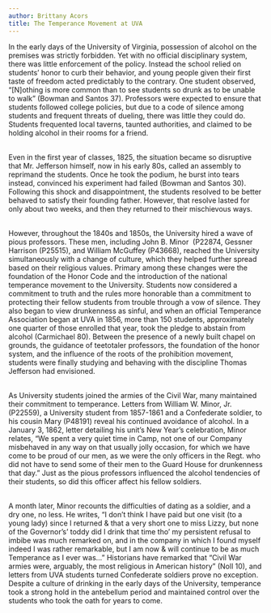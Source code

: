 ```yaml
---
author: Brittany Acors
title: The Temperance Movement at UVA
---
```

<p>In the early days of the University of Virginia, possession of alcohol on the premises was strictly forbidden. Yet with no official disciplinary system, there was little enforcement of the policy. Instead the school relied on students&rsquo; honor to curb their behavior, and young people given their first taste of freedom acted predictably to the contrary. One student observed, &ldquo;[N]othing is more common than to see students so drunk as to be unable to walk&rdquo; (Bowman and Santos 37). Professors were expected to ensure that students followed college policies, but due to a code of silence among students and frequent threats of dueling, there was little they could do. Students frequented local taverns, taunted authorities, and claimed to be holding alcohol in their rooms for a friend.</p>
<p><br />
	Even in the first year of classes, 1825, the situation became so disruptive that Mr. Jefferson himself, now in his early 80s, called an assembly to reprimand the students. Once he took the podium, he burst into tears instead, convinced his experiment had failed (Bowman and Santos 30). Following this shock and disappointment, the students resolved to be better behaved to satisfy their founding father. However, that resolve lasted for only about two weeks, and then they returned to their mischievous ways.</p>
<p><br />
	However, throughout the 1840s and 1850s, the University hired a wave of pious professors. These men, including John B. Minor&nbsp; (P22874, Gessner Harrison (P25515), and William McGuffey (P43668), reached the University simultaneously with a change of culture, which they helped further spread based on their religious values. Primary among these changes were the foundation of the Honor Code and the introduction of the national temperance movement to the University. Students now considered a commitment to truth and the rules more honorable than a commitment to protecting their fellow students from trouble through a vow of silence. They also began to view drunkenness as sinful, and when an official Temperance Association began at UVA in 1856, more than 150 students, approximately one quarter of those enrolled that year, took the pledge to abstain from alcohol (Carmichael 80). Between the presence of a newly built chapel on grounds, the guidance of teetotaler professors, the foundation of the honor system, and the influence of the roots of the prohibition movement, students were finally studying and behaving with the discipline Thomas Jefferson had envisioned.</p>
<p><br />
	As University students joined the armies of the Civil War, many maintained their commitment to temperance. Letters from William W. Minor, Jr. (P22559), a University student from 1857-1861 and a Confederate soldier, to his cousin Mary (P48191) reveal his continued avoidance of alcohol. In a January 3, 1862, letter detailing his unit&rsquo;s New Year&rsquo;s celebration, Minor relates, &ldquo;We spent a very quiet time in Camp, not one of our Company misbehaved in any way on that usually jolly occasion, for which we have come to be proud of our men, as we were the only officers in the Regt. who did not have to send some of their men to the Guard House for drunkenness that day.&rdquo; Just as the pious professors influenced the alcohol tendencies of their students, so did this officer affect his fellow soldiers.</p>
<p><br />
	A month later, Minor recounts the difficulties of dating as a soldier, and a dry one, no less. He writes, &ldquo;I don&rsquo;t think I have paid but one visit (to a young lady) since I returned &amp; that a very short one to miss Lizzy, but none of the Governor&rsquo;s&rsquo; toddy did I drink that time tho&rsquo; my persistent refusal to imbibe was much remarked on, and in the company in which I found myself indeed I was rather remarkable, but I am now &amp; will continue to be as much Temperance as I ever was...&rdquo; Historians have remarked that &ldquo;Civil War armies were, arguably, the most religious in American history&rdquo; (Noll 10), and letters from UVA students turned Confederate soldiers prove no exception. Despite a culture of drinking in the early days of the University, temperance took a strong hold in the antebellum period and maintained control over the students who took the oath for years to come.</p>
